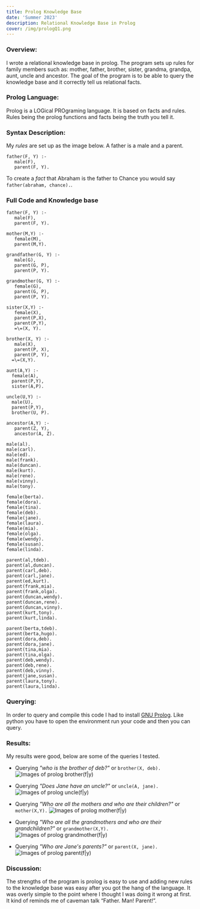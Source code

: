 ```yaml
---
title: Prolog Knowledge Base
date: 'Summer 2023'
description: Relational Knowledge Base in Prolog
cover: /img/prologQ1.png
---
```



### Overview: 

I wrote a relational knowledge base in prolog. The program sets up rules for family members 
such as:  mother, father, brother, sister, grandma, grandpa, aunt, uncle and ancestor. The 
goal of the program is to be able to query the knowledge base and it correctly tell us relational facts. 

### Prolog Language: 

Prolog is a LOGical PROgraming language. It is based on facts and rules. Rules being the 
prolog functions and facts being the truth you tell it. 

### Syntax Description: 

My *rules* are set up as the image below. A father is a male and a parent. 
```
father(F, Y) :-
   male(F),
   parent(F, Y).
```
To create a *fact* that Abraham is the father to Chance you would say
`father(abraham, chance).`. 


### Full Code and Knowledge base 
```
father(F, Y) :-
   male(F),
   parent(F, Y).

mother(M,Y) :-
   female(M),
   parent(M,Y).

grandfather(G, Y) :- 
   male(G),
   parent(G, P),
   parent(P, Y).
   
grandmother(G, Y) :-
   female(G),
   parent(G, P),
   parent(P, Y).

sister(X,Y) :-
   female(X),
   parent(P,X),
   parent(P,Y),
   =\=(X, Y).

brother(X, Y) :-
   male(X), 
   parent(P, X),
   parent(P, Y),
  =\=(X,Y).

aunt(A,Y) :-
  female(A),
  parent(P,Y),
  sister(A,P).

uncle(U,Y) :-
  male(U),
  parent(P,Y), 
  brother(U, P).

ancestor(A,Y) :- 
   parent(Z, Y),
   ancestor(A, Z).

```

```
male(al).      
male(carl).    
male(ed).      
male(frank).   
male(duncan).
male(kurt).     
male(rene).    
male(vinny).    
male(tony).

female(berta).  
female(dora).  
female(tina).  
female(deb).   
female(jane).
female(laura).  
female(mia).   
female(olga).  
female(wendy).  
female(susan).
female(linda).

parent(al,tdeb).   
parent(al,duncan).   
parent(carl,deb).   
parent(carl,jane).
parent(ed,kurt).    
parent(frank,mia).  
parent(frank,olga). 
parent(duncan,wendy).
parent(duncan,rene).  
parent(duncan,vinny).  
parent(kurt,tony).  
parent(kurt,linda).    

parent(berta,tdeb). 
parent(berta,hugo). 
parent(dora,deb).   
parent(dora,jane).
parent(tina,mia).   
parent(tina,olga).  
parent(deb,wendy).   
parent(deb,rene).
parent(deb,vinny).   
parent(jane,susan). 
parent(laura,tony). 
parent(laura,linda).
```

### Querying: 

In order to query and compile this code I had to install [GNU Prolog](http://www.gprolog.org/ "prolog compiler").
Like python you have to open the environment run your code and then you can query. 

### Results:

My results were good, below are some of the queries I tested. 

- Querying *"who is the brother of deb?"* or `brother(X, deb).`
![Images of prolog brother(f|y)](/img/prologQ2.png)

- Querying *"Does Jane have an uncle?"* or `uncle(A, jane).`
![Images of prolog uncle(f|y)](/img/prologQ3.png)

- Querying *"Who are all the mothers and who are their children?"* or `mother(X,Y).`
![Images of prolog mother(f|y)](/img/prologQ4.png)

- Querying *"Who are all the grandmothers and who are their grandchildren?"*  or `grandmother(X,Y).`
![Images of prolog grandmother(f|y)](/img/prologQ5.png)

- Querying *"Who are Jane's parents?"* or `parent(X, jane).`
![Images of prolog parent(f|y)](/img/prologQ6.png)


### Discussion: 

The strengths of the program is prolog is easy to use and adding new rules to the knowledge base 
was easy after you got the hang of the language. It was overly simple to the point where I thought 
I was doing it wrong at first. It kind of reminds me of caveman talk “Father. Man! Parent!”. 
